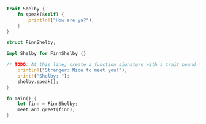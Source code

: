 ```rust
trait Shelby {
    fn speak(&self) {
        println!("How are ya?");
    }
}

struct FinnShelby;

impl Shelby for FinnShelby {}

/* TODO: At this line, create a function signature with a trait bound */
    println!("Stranger: Nice to meet you!");
    print!("Shelby: ");
    shelby.speak();
}

fn main() {
    let finn = FinnShelby;
    meet_and_greet(finn);
}
```